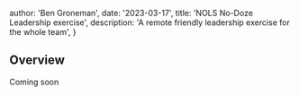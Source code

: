 
  author: 'Ben Groneman',
  date: '2023-03-17',
  title: 'NOLS No-Doze Leadership exercise',
  description:
    'A remote friendly leadership exercise for the whole team',
}


## Overview
Coming soon